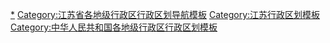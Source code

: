 {{Navbox
|listclass = hlist
|name = 泰州市行政区划
|title = [[泰州市]]行政区划
|above = 省级行政区：[[江苏省]]　　政府驻地：[[海陵区]]
|image = [[File:Administrative Division Taizhou (Jiangsu).png|150px]]
|state = {{{state<includeonly>|collapsed</includeonly>}}}

|group1style = background: #ececec; text-align: center;
|group1 = [[县级行政区]]
|liststyle = background: #ececec; text-align: center;
|list1 = 6[[县级行政区]]（3[[市辖区]]、3[[县级市]]）；90[[乡级行政区]]（23[[街道办事处]]、65[[行政建制镇|镇]]、2[[乡 (中华人民共和国)|乡]]）

|group2 = [[市辖区]]
|groupstyle = text-align: center;
|list2 = {{Navbox |child

|group1 = [[海陵区]]
|list1 =  {{Navbox |child
|group1 = 6街道
|list1 =
* [[城东街道 (泰州市)|城东街道]]
* [[城西街道 (泰州市)|城西街道]]
* [[城南街道 (泰州市)|城南街道]]
* [[城中街道 (泰州市)|城中街道]]
* [[城北街道 (泰州市)|城北街道]]
* [[京泰路街道]]
|group2 = 4镇
|list2 =
* [[九龙镇 (泰州市)|九龙镇]]
* [[罡杨镇]]
* [[苏陈镇]]
* [[华港镇]]
|group3 = [[泰州医药高新技术产业开发区|泰州高新区]]
|group3style = background: #ececec;
|list3 = {{Navbox |child
|group1 = 4街道
|groupstyle = background: #ececec;
|list1 =
* [[凤凰街道 (泰州市)|凤凰街道]]
* [[寺巷街道]]
* [[明珠街道 (泰州市)|明珠街道]]
* [[红旗街道 (泰州市)|红旗街道]]
}}
}}

|group2 = [[高港区]]
|list2 = {{Navbox |child
|group1 = 3街道
|list1 =
* [[口岸街道]]
* [[刁铺街道]]
* [[许庄街道 (泰州市)|许庄街道]]
|group2 = 4镇
|list2 =
* [[白马镇 (泰州市)|白马镇]]
* [[永安洲镇]]
* [[胡庄镇]]
* [[大泗镇]]
|group3 = [[泰州医药高新技术产业开发区|泰州高新区]]
|group3style = background: #ececec;
|list3 = {{Navbox |child
|group1 = 1街道
|groupstyle = background: #ececec;
|list1 =
* [[沿江街道 (泰州市)|沿江街道]]
|group2 = 1镇
|list2 =
* [[野徐镇]]
}}
}}

|group3 = [[姜堰区]]
|list3 = {{Navbox |child
|group1 = 4街道
|list1 =
* [[罗塘街道]]
* [[三水街道]]
* [[梁徐街道]]
* [[天目山街道]]
|group2 = 10镇
|list2 =
* [[蒋垛镇]]
* [[娄庄镇 (泰州市)|娄庄镇]]
* [[白米镇]]
* [[俞垛镇]]
* [[大伦镇 (泰州市)|大伦镇]]
* [[顾高镇]]
* [[张甸镇]]
* [[沈高镇]]
* [[溱潼镇]]
* [[淤溪镇]]
}}
}}

|group3 = [[县级市]]
|list3 = {{Navbox |child

|group1 = [[兴化市]]
|list1 =  {{Navbox |child
|group1 = 3街道
|list1 =
* [[昭阳街道 (兴化市)|昭阳街道]]
* [[临城街道 (兴化市)|临城街道]]
* [[垛田街道]]
|group2 = 24镇
|list2 =
* [[戴窑镇]]
* [[合陈镇]]
* [[永丰镇 (兴化市)|永丰镇]]
* [[新垛镇]]
* [[安丰镇 (兴化市)|安丰镇]]
* [[海南镇]]
* [[钓鱼镇]]
* [[大邹镇]]
* [[沙沟镇 (兴化市)|沙沟镇]]
* [[中堡镇 (兴化市)|中堡镇]]
* [[竹泓镇]]
* [[沈埨镇]]
* [[大垛镇]]
* [[荻垛镇]]
* [[陶庄镇 (兴化市)|陶庄镇]]
* [[昌荣镇]]
* [[周庄镇 (兴化市)|周庄镇]]
* [[陈堡镇]]
* [[茅山镇 (兴化市)|茅山镇]]
* [[戴南镇]]
* [[张郭镇]]
* [[大营镇 (兴化市)|大营镇]]
* [[千垛镇]]
* [[兴东镇]]
|group3 = 1乡
|list3 =
* [[林湖乡]]
}}

|group2 = [[靖江市]]
|list2 = {{Navbox |child
|group1 = 1街道
|list1 =
* [[靖城街道]]
|group2 = 8镇
|list2 =
* [[新桥镇 (靖江市)|新桥镇]]
* [[东兴镇 (靖江市)|东兴镇]]
* [[斜桥镇 (靖江市)|斜桥镇]]
* [[西来镇 (靖江市)|西来镇]]
* [[季市镇]]
* [[孤山镇 (靖江市)|孤山镇]]
* [[生祠镇]]
* [[马桥镇 (靖江市)|马桥镇]]
}}

|group3 = [[泰兴市]]
|list3 = {{Navbox |child
|group1 = 1街道
|list1 =
* [[济川街道 (泰兴市)|济川街道]]
|group2 = 14镇
|list2 =
* [[黄桥镇 (泰兴市)|黄桥镇]]
* [[珊瑚镇 (泰兴市)|珊瑚镇]]
* [[广陵镇]]
* [[古溪镇 (泰兴市)|古溪镇]]
* [[元竹镇]]
* [[张桥镇 (泰兴市)|张桥镇]]
* [[曲霞镇]]
* [[河失镇]]
* [[新街镇 (泰兴市)|新街镇]]
* [[姚王镇]]
* [[宣堡镇]]
* [[分界镇 (泰兴市)|分界镇]]
* [[滨江镇]]
* [[虹桥镇 (泰兴市)|虹桥镇]]
|group3 = 1乡
|list3 =
* [[根思乡]]
}}
}}

}}<noinclude>

[[Category:泰州行政区划|*]]
[[Category:江苏省各地级行政区行政区划导航模板]]
[[Category:江苏行政区划模板]]
[[Category:中华人民共和国各地级行政区行政区划模板]]
</noinclude>